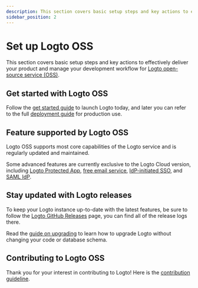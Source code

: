 ```yaml
---
description: This section covers basic setup steps and key actions to effectively deliver your product and manage your development workflow for Logto open-source service (OSS).
sidebar_position: 2
---
```


# Set up Logto OSS

This section covers basic setup steps and key actions to effectively deliver your product and manage your development workflow for [Logto open-source service (OSS)](https://github.com/logto-io/logto).

## Get started with Logto OSS

Follow the [get started guide](/logto-oss/get-started-with-oss/) to launch Logto today, and later you can refer to the full [deployment guide](/logto-oss/deployment-and-configuration) for production use.

## Feature supported by Logto OSS

Logto OSS supports most core capabilities of the Logto service and is regularly updated and maintained.

Some advanced features are currently exclusive to the Logto Cloud version, including [Logto Protected App](/integrate-logto/protected-app), [free email service](/connectors/email-connectors/built-in-email-service), [IdP-initiated SSO](/end-user-flows/enterprise-sso/idp-initiated-sso), and [SAML IdP](/integrate-logto/third-party-applications).

## Stay updated with Logto releases

To keep your Logto instance up-to-date with the latest features, be sure to follow the [Logto GitHub Releases](https://github.com/logto-io/logto/releases) page, you can find all of the release logs there.

Read the [guide on upgrading](/logto-oss/upgrading-oss-version) to learn how to upgrade Logto without changing your code or database schema.

## Contributing to Logto OSS

Thank you for your interest in contributing to Logto! Here is the [contribution guideline](/logto-oss/contribution).
